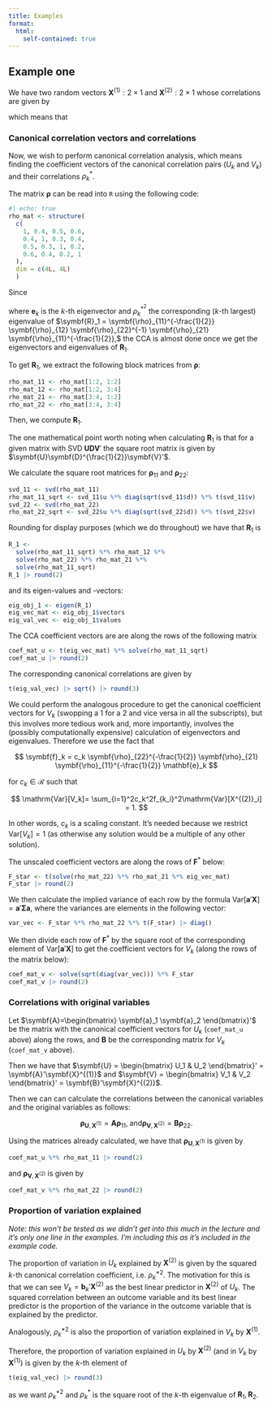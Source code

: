 ```yaml
---
title: Examples
format:
  html: 
    self-contained: true
---
```


## Example one

We have two random vectors $\symbf{X}^{(1)}:2\times 1$ and $\symbf{X}^{(2)}:2\times 1$ whose correlations are given by

\begin{align*}
\mathrm{\rho} &= \mathrm{Corr}[\symbf{X}] \\
&= 
\mathrm{Corr} \begin{bmatrix}
  \begin{pmatrix}
    \symbf{X}^{(1)} \\
    \symbf{X}^{(2)}
  \end{pmatrix}
\end{bmatrix} \\
&=
\begin{bmatrix}
  \mathrm{Corr}[\symbf{X}^{(1)}] &
    \mathrm{Corr}[\symbf{X}^{(1)}, \symbf{X}^{(2)}] \\
  \mathrm{Corr}[\symbf{X}^{(1)}, \symbf{X}^{(2)}] &
    \mathrm{Corr}[\symbf{X}^{(2)}] \\
\end{bmatrix} \\
  &=
  \begin{bmatrix}
     \symbf{\rho}_{11} & \symbf{\rho}_{21} \\
     \symbf{\rho}_{21} & \symbf{\rho}_{22} \\
  \end{bmatrix} \\
  &=
  \begin{bmatrix}
     1 & 0.4 &  0.5 & 0.6 \\
      0.4 & 1 & 0.3 & 0.4 \\
      0.5 & 0.3 & 1 & 0.2 \\
      0.6 & 0.4 & 0.2 & 1 \\
  \end{bmatrix},
\end{align*}

which means that 

\begin{align*}
  \symbf{\rho}_{11} &= 
  \begin{bmatrix}
     1 & 0.4 \\
      0.4 & 1 \\
  \end{bmatrix}, \\
  \symbf{\rho}_{12} &=
  \begin{bmatrix}
     0.5 & 0.6 \\
      0.3 & 0.4 \\
  \end{bmatrix}, \\
  \symbf{\rho}_{21} &=
  \begin{bmatrix}
     0.5 & 0.3 \\
      0.6 & 0.4 \\
  \end{bmatrix}, \; \mathrm{and} \\
  \symbf{\rho}_{22} &=
  \begin{bmatrix}
     1 & 0.2 \\
      0.2 & 1 \\
  \end{bmatrix}.
\end{align*}

### Canonical correlation vectors and correlations

Now, we wish to perform canonical correlation analysis, which means finding the coefficient vectors of the canonical correlation pairs ($U_k$ and $V_k$) and their correlations $\rho^{\ast}_k$.

The matrix $\symbf{\rho}$ can be read into `R` using the following code:

```r
#| echo: true
rho_mat <- structure(
  c(
    1, 0.4, 0.5, 0.6,
    0.4, 1, 0.3, 0.4,
    0.5, 0.3, 1, 0.2,
    0.6, 0.4, 0.2, 1
  ),
  dim = c(4L, 4L)
  )
```

Since

\begin{align*}
U_k &= \mathbf{e}_k'\Sigma_{11}^{-\frac{1}{2}} \mathbf{X}^{(1)}
\end{align*}

where $\mathbf{e}_k$ is the $k$-th eigenvector and $\rho_k^{\ast^2}$ the corresponding ($k$-th largest) eigenvalue of 
$\symbf{R}_1 = \symbf{\rho}_{11}^{-\frac{1}{2}} \symbf{\rho}_{12} \symbf{\rho}_{22}^{-1} \symbf{\rho}_{21} \symbf{\rho}_{11}^{-\frac{1}{2}},$ the CCA is almost done once we get the eigenvectors and eigenvalues of $\symbf{R}_1$.

To get $\symbf{R}_1$, we extract the following block matrices from $\symbf{\rho}$:
```r
rho_mat_11 <- rho_mat[1:2, 1:2]
rho_mat_12 <- rho_mat[1:2, 3:4]
rho_mat_21 <- rho_mat[3:4, 1:2]
rho_mat_22 <- rho_mat[3:4, 3:4]
```

Then, we compute $\symbf{R}_1$. 

The one mathematical point worth noting when calculating $\symbf{R}_1$ is that for a given matrix with SVD $\symbf{U}\symbf{D}\symbf{V}'$ the square root matrix is given by $\symbf{U}\symbf{D}^{\frac{1}{2}}\symbf{V}'$.

We calculate the square root matrices for $\symbf{\rho}_{11}$ and $\symbf{\rho}_{22}$:

```r
svd_11 <- svd(rho_mat_11)
rho_mat_11_sqrt <- svd_11$u %*% diag(sqrt(svd_11$d)) %*% t(svd_11$v)
svd_22 <- svd(rho_mat_22)
rho_mat_22_sqrt <- svd_22$u %*% diag(sqrt(svd_22$d)) %*% t(svd_22$v)
```

Rounding for display purposes (which we do throughout) we have that $\symbf{R}_1$ is

```r
R_1 <-
  solve(rho_mat_11_sqrt) %*% rho_mat_12 %*%
  solve(rho_mat_22) %*% rho_mat_21 %*%
  solve(rho_mat_11_sqrt)
R_1 |> round(2)
```

and its eigen-values and -vectors:

```r
eig_obj_1 <- eigen(R_1)
eig_vec_mat <- eig_obj_1$vectors
eig_val_vec <- eig_obj_1$values
```

The CCA coefficient vectors are are along the rows of the following matrix 

```r
coef_mat_u <- t(eig_vec_mat) %*% solve(rho_mat_11_sqrt)
coef_mat_u |> round(2)
```

The corresponding canonical correlations are given by

```r
t(eig_val_vec) |> sqrt() |> round(3)
```

We could perform the analogous procedure to get the canonical coefficient vectors for $V_k$ (swopping a $1$ for a $2$ and vice versa in all the subscripts), but this involves more tedious work and, more importantly, involves the (possibly computationally expensive) calculation of eigenvectors and eigenvalues.
Therefore we use the fact that 

$$
\symbf{f}_k = c_k \symbf{\rho}_{22}^{-\frac{1}{2}} \symbf{\rho}_{21} \symbf{\rho}_{11}^{-\frac{1}{2}} \mathbf{e}_k
$$

for $c_k \in \mathcal{R}$ such that

$$
\mathrm{Var}[V_k]=
\sum_{i=1}^2c_k^2f_{k_i}^2\mathrm{Var}[X^{(2)}_i] =
1.
$$

In other words, $c_k$ is a scaling constant.
It's needed because we restrict $\mathrm{Var}[V_k]=1$
(as otherwise any solution would be a multiple of any other solution).

The unscaled coefficient vectors are along the rows of $\symbf{F}^{\ast}$ below:

```r
F_star <- t(solve(rho_mat_22) %*% rho_mat_21 %*% eig_vec_mat)
F_star |> round(2)
```

We then calculate the implied variance of each row by the formula
$\mathrm{Var}[\symbf{a}'\symbf{X}]=\symbf{a}'\symbf{\Sigma}\symbf{a}$,
where the variances are elements in the following vector:

```r
var_vec <- F_star %*% rho_mat_22 %*% t(F_star) |> diag()
```

We then divide each row of $\symbf{F}^{\ast}$ by the square root of the corresponding element of $\mathrm{Var}[\symbf{a}'\symbf{X}]$ to get the coefficient vectors for $V_k$ (along the rows of the matrix below):

```r
coef_mat_v <- solve(sqrt(diag(var_vec))) %*% F_star
coef_mat_v |> round(2)
```

### Correlations with original variables

Let $\symbf{A}=\begin{bmatrix} \symbf{a}_1 \symbf{a}_2 \end{bmatrix}'$ be the matrix with the canonical coefficient vectors for $U_k$ (`coef_mat_u` above) along the rows, and $\symbf{B}$ be the corresponding matrix for $V_k$ (`coef_mat_v` above).

Then we have that $\symbf{U} = \begin{bmatrix} U_1 & U_2 \end{bmatrix}' = \symbf{A}'\symbf{X}^{(1)}$ and $\symbf{V} = \begin{bmatrix} V_1 & V_2 \end{bmatrix}' = \symbf{B}'\symbf{X}^{(2)}$.

Then we can can calculate the correlations between the canonical variables and the original variables as follows: 

$$
\symbf{\rho}_{\symbf{U},\symbf{X}^{(1)}} = \symbf{A}\symbf{\rho}_{11}, \; \mathrm{and}
\symbf{\rho}_{\symbf{V},\symbf{X}^{(2)}} = \symbf{B}\symbf{\rho}_{22}.
$$

Using the matrices already calculated, we have that $\symbf{\rho}_{\symbf{U},\symbf{X}^{(1)}}$ is given by

```r
coef_mat_u %*% rho_mat_11 |> round(2)
```

and $\symbf{\rho}_{\symbf{V},\symbf{X}^{(2)}}$ is given by

```r
coef_mat_v %*% rho_mat_22 |> round(2)
```

### Proportion of variation explained

*Note: this won't be tested as we didn't get into this much in the lecture and it's only one line in the examples. I'm including this as it's included in the example code.*

The proportion of variation in $U_k$ explained by $\symbf{X}^{(2)}$
is given by the squared $k$-th canonical correlation coefficient, i.e. $\rho^{\ast 2}_k$.
The motivation for this is that we can see $V_k=\symbf{b}_k'\symbf{X}^{(2)}$
as the best linear predictor in $\symbf{X}^{(2)}$ of $U_k$.
The squared correlation between an outcome variable and its
best linear predictor is the proportion of the variance in
the outcome variable that is explained by the predictor.

Analogously, $\rho^{\ast 2}_k$ is also the proportion
of variation explained in $V_k$ by $\symbf{X}^{(1)}$.

Therefore, the proportion of variation explained in
$U_k$ by $\symbf{X}^{(2)}$ (and in $V_k$ by $\symbf{X}^{(1)}$)
is given by the $k$-th element of 


```r
t(eig_val_vec) |> round(3)
```

as we want $\rho^{\ast 2}_k$ and $\rho^{\ast}_k$ is the square root of the $k$-th
eigenvalue of $\symbf{R}_1,\symbf{R}_2$.





